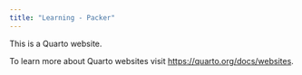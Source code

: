 ```yaml
---
title: "Learning - Packer"
---
```


This is a Quarto website.

To learn more about Quarto websites visit <https://quarto.org/docs/websites>.
